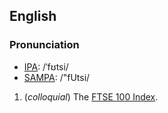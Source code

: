 ==English==
===Pronunciation===
*[[IPA]]: /ˈfʊtsi/<!--do not add a length mark to the i as it is unstressed and final-->
*[[SAMPA]]: /"fUtsi/<!--do not add a length mark to the i as it is unstressed and final-->

#(''colloquial'') The [[w:FTSE 100 Index|FTSE 100 Index]].